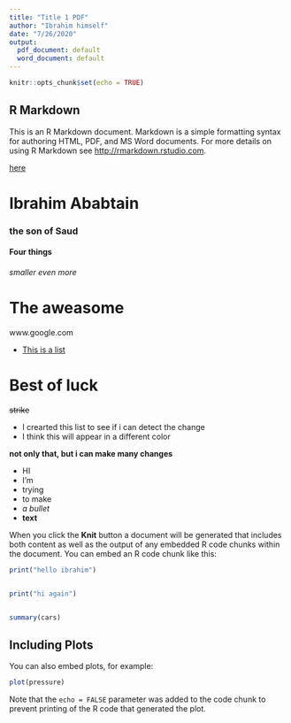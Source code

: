 ```yaml
---
title: "Title 1 PDF"
author: "Ibrahim himself"
date: "7/26/2020"
output:
  pdf_document: default
  word_document: default
---
```


```r
knitr::opts_chunk$set(echo = TRUE)
```

## R Markdown

This is an R Markdown document. Markdown is a simple formatting syntax for authoring HTML, PDF, and MS Word documents. For more details on using R Markdown see <http://rmarkdown.rstudio.com>. 


[here](www.google.com)

# Ibrahim Ababtain

### the son of Saud

#### Four things


###### smaller even more


# The aweasome

www.google.com

- [This is a list](www.google.com)  


# Best of luck

~~strike~~

- I crearted this list to see if i can detect the change  
- I think this will appear in a different color  


**not only that, but i can make many changes**

- HI  
- I'm  
- trying  
- to make  
- *a bullet*  
- **text**  





When you click the **Knit** button a document will be generated that includes both content as well as the output of any embedded R code chunks within the document. You can embed an R code chunk like this:
```r
print("hello ibrahim")


print("hi again")
```

```r

```



```r
summary(cars)
```

## Including Plots

You can also embed plots, for example:

```r
plot(pressure)
```

Note that the `echo = FALSE` parameter was added to the code chunk to prevent printing of the R code that generated the plot.
